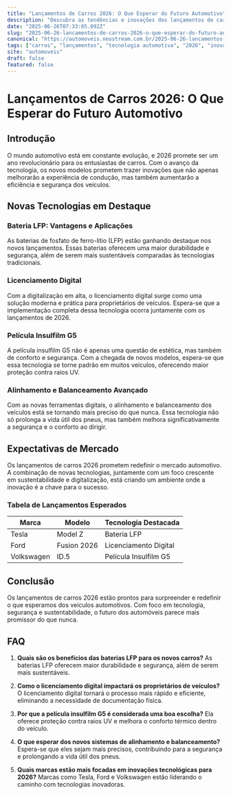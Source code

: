 ```yaml
---
title: "Lançamentos de Carros 2026: O Que Esperar do Futuro Automotivo"
description: "Descubra as tendências e inovações dos lançamentos de carros 2026, abordando tecnologias como bateria LFP, licenciamento digital e mais."
date: "2025-06-26T07:33:05.092Z"
slug: "2025-06-26-lancamentos-de-carros-2026-o-que-esperar-do-futuro-automotivo"
canonical: "https://automoveis.neostream.com.br/2025-06-26-lancamentos-de-carros-2026-o-que-esperar-do-futuro-automotivo"
tags: ["carros", "lançamentos", "tecnologia automotiva", "2026", "inovações"]
site: "automoveis"
draft: false
featured: false
---
```


# Lançamentos de Carros 2026: O Que Esperar do Futuro Automotivo

## Introdução
O mundo automotivo está em constante evolução, e 2026 promete ser um ano revolucionário para os entusiastas de carros. Com o avanço da tecnologia, os novos modelos prometem trazer inovações que não apenas melhorarão a experiência de condução, mas também aumentarão a eficiência e segurança dos veículos.

## Novas Tecnologias em Destaque

### Bateria LFP: Vantagens e Aplicações
As baterias de fosfato de ferro-lítio (LFP) estão ganhando destaque nos novos lançamentos. Essas baterias oferecem uma maior durabilidade e segurança, além de serem mais sustentáveis comparadas às tecnologias tradicionais.

### Licenciamento Digital
Com a digitalização em alta, o licenciamento digital surge como uma solução moderna e prática para proprietários de veículos. Espera-se que a implementação completa dessa tecnologia ocorra juntamente com os lançamentos de 2026.

### Película Insulfilm G5
A película insulfilm G5 não é apenas uma questão de estética, mas também de conforto e segurança. Com a chegada de novos modelos, espera-se que essa tecnologia se torne padrão em muitos veículos, oferecendo maior proteção contra raios UV.

### Alinhamento e Balanceamento Avançado
Com as novas ferramentas digitais, o alinhamento e balanceamento dos veículos está se tornando mais preciso do que nunca. Essa tecnologia não só prolonga a vida útil dos pneus, mas também melhora significativamente a segurança e o conforto ao dirigir.

## Expectativas de Mercado
Os lançamentos de carros 2026 prometem redefinir o mercado automotivo. A combinação de novas tecnologias, juntamente com um foco crescente em sustentabilidade e digitalização, está criando um ambiente onde a inovação é a chave para o sucesso.

### Tabela de Lançamentos Esperados
| Marca         | Modelo        | Tecnologia Destacada |
|---------------|---------------|----------------------|
| Tesla         | Model Z       | Bateria LFP          |
| Ford          | Fusion 2026   | Licenciamento Digital|
| Volkswagen    | ID.5          | Película Insulfilm G5|

## Conclusão
Os lançamentos de carros 2026 estão prontos para surpreender e redefinir o que esperamos dos veículos automotivos. Com foco em tecnologia, segurança e sustentabilidade, o futuro dos automóveis parece mais promissor do que nunca.

## FAQ

1. **Quais são os benefícios das baterias LFP para os novos carros?**
   As baterias LFP oferecem maior durabilidade e segurança, além de serem mais sustentáveis.

2. **Como o licenciamento digital impactará os proprietários de veículos?**
   O licenciamento digital tornará o processo mais rápido e eficiente, eliminando a necessidade de documentação física.

3. **Por que a película insulfilm G5 é considerada uma boa escolha?**
   Ela oferece proteção contra raios UV e melhora o conforto térmico dentro do veículo.

4. **O que esperar dos novos sistemas de alinhamento e balanceamento?**
   Espera-se que eles sejam mais precisos, contribuindo para a segurança e prolongando a vida útil dos pneus.

5. **Quais marcas estão mais focadas em inovações tecnológicas para 2026?**
   Marcas como Tesla, Ford e Volkswagen estão liderando o caminho com tecnologias inovadoras.